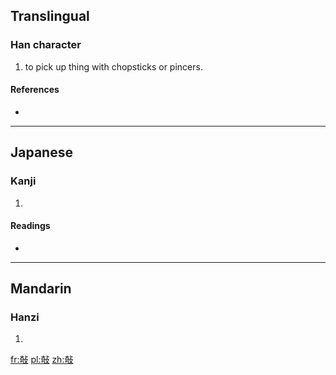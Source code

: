==Translingual==

===Han character===
{{Han char|rn=66|rad=攴|as=08|sn=12|four=4164<sub>7</sub>|canj=大口卜水 (KRYE)}}

# to pick up thing with chopsticks or pincers.

====References====
* {{Han ref|kx=0473.150|dkj=13283|dj=0826.150|hdz=21464.040|uh=6567|ud=25959|bh=D973|bd=55667}}

----

==Japanese==

===Kanji===
{{ja-kanji|grade=|rs=攴08}}

# {{defn|lang=ja|sort=攴08}}

====Readings====
* {{ja-readings|on=[[き]] (ki)|kun=[[はさむ]] (hasamu), [[そばだてる]] (sobadateru)}}

----

==Mandarin==

===Hanzi===
{{cmn-hanzi|pin=[[jiǎo]] ([[jiao3]]), [[qǐ]] ([[qi3]])|wg=chiao<sup>3</sup>, ch'i<sup>3</sup>}}

# {{defn|lang=cmn|sort=攴08}}

[[fr:敧]]
[[pl:敧]]
[[zh:敧]]